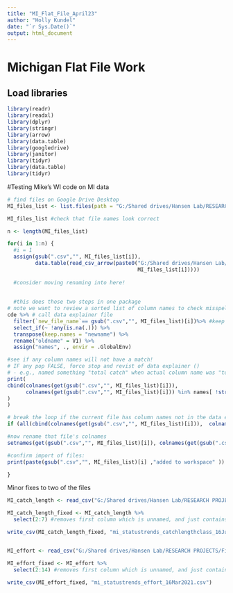 ```yaml
---
title: "MI_Flat_File_April23"
author: "Holly Kundel"
date: "`r Sys.Date()`"
output: html_document
---
```

# Michigan Flat File Work

## Load libraries
```r
library(readr)
library(readxl)
library(dplyr)
library(stringr)
library(arrow)
library(data.table)
library(googledrive)
library(janitor)
library(tidyr)
library(data.table)
library(tidyr)

```

#Testing Mike's WI code on MI data
```r
# find files on Google Drive Desktop
MI_files_list <- list.files(path = "G:/Shared drives/Hansen Lab/RESEARCH PROJECTS/Fish Survey Data/MI_Data/mi_raw_disaggregated_data", pattern = ".+\\.csv") #grabs only.csv files

MI_files_list #check that file names look correct

n <- length(MI_files_list)

for(i in 1:n) {
  #i = 1
  assign(gsub(".csv","", MI_files_list[i]),
         data.table(read_csv_arrow(paste0("G:/Shared drives/Hansen Lab/RESEARCH PROJECTS/Fish Survey Data/MI_Data/mi_raw_disaggregated_data/",
                                          MI_files_list[i]))))
  
  #consider moving renaming into here!
  
  
  #this does those two steps in one package
# note we want to review a sorted list of column names to check misspelling etc.
cde %>% # call data explainer file
  filter(`new_file_name`== gsub(".csv","", MI_files_list)[i])%>% #keep only the row relevant to this file
  select_if(~ !any(is.na(.))) %>% 
  transpose(keep.names = "newname") %>% 
  rename("oldname" = V1) %>% 
  assign("names", ., envir = .GlobalEnv)

#see if any column names will not have a match! 
# IF any pop FALSE, force stop and revist of data explainer ()
# - e.g., named something "total catch" when actual column name was "total_catch"
print(
cbind(colnames(get(gsub(".csv","", MI_files_list)[i])),
      colnames(get(gsub(".csv","", MI_files_list)[i])) %in% names[ !str_detect(newname,"unique_row_key"), oldname, ]
)
)

# break the loop if the current file has column names not in the data explainer
if (all(cbind(colnames(get(gsub(".csv","", MI_files_list)[i])),  colnames(get(gsub(".csv","", MI_files_list)[i])) %in% names[ !str_detect(newname,"unique_row_key"), oldname, ])[,2]) == FALSE ) break

#now rename that file's colnames
setnames(get(gsub(".csv","", MI_files_list)[i]), colnames(get(gsub(".csv","", MI_files_list)[i])), names[!str_detect(newname,"unique_row_key")] [match(names(get(gsub(".csv","", MI_files_list)[i])),names[!str_detect(newname,"unique_row_key"),oldname]), newname] )

#confirm import of files:  
print(paste(gsub(".csv","", MI_files_list)[i] ,"added to workspace" ))  

}  

```

Minor fixes to two of the files
```r

MI_catch_length <- read_csv("G:/Shared drives/Hansen Lab/RESEARCH PROJECTS/Fish Survey Data/MI_Data/mi_raw_disaggregated_data/mi_statustrends_catchlengthclass_16June2022.csv")

MI_catch_length_fixed <- MI_catch_length %>%
  select(2:7) #removes first column which is unnamed, and just contains row numbers

write_csv(MI_catch_length_fixed, "mi_statustrends_catchlengthclass_16June2022.csv")


MI_effort <- read_csv("G:/Shared drives/Hansen Lab/RESEARCH PROJECTS/Fish Survey Data/MI_Data/mi_raw_disaggregated_data/mi_statustrends_effort_16Mar2021.csv")

MI_effort_fixed <- MI_effort %>%
  select(2:14) #removes first column which is unnamed, and just contains row numbers

write_csv(MI_effort_fixed, "mi_statustrends_effort_16Mar2021.csv")
```

